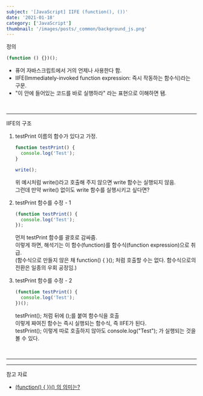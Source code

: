 ```yaml
---
subject: '[JavaScript] IIFE (function(), ())'
date: '2021-01-18'
category: ['JavaScript']
thumbnail: '/images/posts/_common/background_js.png'
---
```



<Typography variant="h3" backgroundColor="gray">
  <span>정의</span>
</Typography>

```js
(function () {})();
```

- 퓨어 자바스크립트에서 거의 언제나 사용한다 함.
- IIFE(Immediately-invoked function expression: 즉시 작동하는 함수식)라는 구문.
- "이 안에 들어있는 코드를 바로 실행하라" 라는 표현으로 이해하면 됌.

<br />

---

<Typography variant="h3" backgroundColor="gray">
  <span>IIFE의 구조</span>
</Typography>

1. testPrint 이름의 함수가 있다고 가정.

   ```js
   function testPrint() {
     console.log('Test');
   }

   write();
   ```

   위 예시처럼 write()라고 호출해 주지 않으면 write 함수는 실행되지 않음.  
   그런데 만약 write() 없이도 write 함수를 실행시키고 싶다면?

2. testPrint 함수를 수정 - 1

   ```js
   (function testPrint() {
     console.log('Test');
   });
   ```

   먼저 testPrint 함수를 괄호로 감싸줌.  
   이렇게 하면, 해석기는 이 함수(function)를 함수식(function expression)으로 취급.  
   (함수식으로 만들지 않은 채 function() { }(); 처럼 호출할 수는 없다. 함수식으로의 전환은 일종의 우회 공정임.)

3. testPrint 함수를 수정 - 2
   ```js
   (function testPrint() {
     console.log('Test');
   })();
   ```
   testPrint(); 처럼 뒤에 ();를 붙여 함수식을 호출  
   이렇게 짜여진 함수는 즉시 실행되는 함수식, 즉 IIFE가 된다.  
   testPrint(); 이렇게 따로 호출하지 않아도 console.log("Test"); 가 실행되는 것을 볼 수 있다.

<br />

---

---

<Typography backgroundColor="yellow" variant="p" isBold>
  <span>참고 자료</span>
</Typography>

- [(function() { })() 의 의미는?](https://findawayer.tistory.com/entry/IIE의-의미는)

